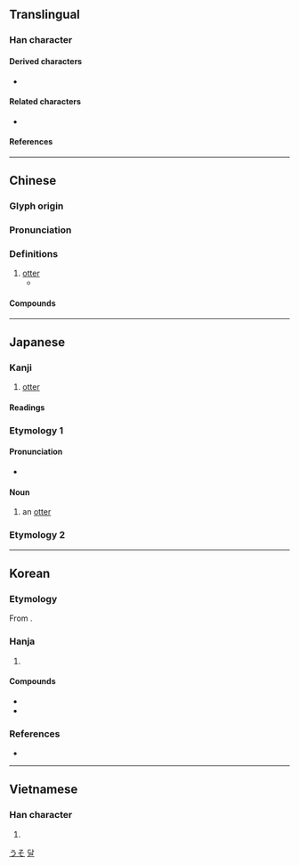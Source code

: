 {{also|獭}}
{{character info}}
{{character info|0x2F928}}
==Translingual==

===Han character===
{{Han char|rn=94|rad=犬|as=16|sn=19|four=47286|canj=KHDLC|ids=⿰犭賴}}

====Derived characters====
* {{l|mul|𤅂}}

====Related characters====
* {{l|mul|獭}} {{q|[[Simplified Chinese]]}}

====References====
{{Han ref|kx=0721.080|dkj=20782|dj=1133.050|hdz=21377.040|uh=737A}}
{{Han ref|uh=2F928}}

----

==Chinese==
{{zh-forms|s=獭|alt=㺚}}

===Glyph origin===
{{Han etym}}

===Pronunciation===
{{zh-pron
|m=獺
|c=caat3,taat3
|mn=thoah
|mn-t=tuah4
|mc=y
|oc=y
|cat=
}}

===Definitions===
{{zh-hanzi}}

# [[otter]]
#* {{zh-x|獺 入 于 淵|'''Otters''' dive into the deep|CL|ref=Taixuanjing}}

====Compounds====
{{zh-der|旱獺|水獺|海獺|猵獺|獺祭|獺祭魚}}

----

==Japanese==

===Kanji===
{{ja-kanji|grade=|rs=犬16}}

# [[otter]]

====Readings====
{{ja-readings
|goon=たち
|kanon=たつ
|kanyoon=だつ
|kun=うそ-, おそ-<をそ-, かわうそ-<かはうそ-, かわおそ-<かはをそ-
}}

===Etymology 1===
{{ja-kanjitab|おそ|yomi=k}}
{{ja-kanjitab|うそ|yomi=k}}
{{rfe|ja}}

====Pronunciation====
{{ja-pron|acc=a|y=k|うそ}}
* {{homophone|ja|嘘|鷽|sort=うそ}}

====Noun====
{{ja-noun|うそ}} {{ja-altread|hira=おそ|hhira=をそ}}

# an [[otter]]

===Etymology 2===
{{ja-kanjitab|かわおそ|yomi=k}}
{{ja-kanjitab|かわうそ|yomi=k}}
{{ja-see|川獺}}

[[Category:ja:Mustelids|うそ]]

----

==Korean==

===Etymology===
From {{der|ko|ltc|-}} {{ltc-l|獺|id=1}}. 

{{hanja-dongguk|타ᇙ〮|thalq}}

{{hanja-hunmong|달〮|tal|獸畜#상18B}}

===Hanja===
{{ko-hanja-search}}
{{ko-hanja|수달|달}}

# {{hanja form of|달|[[otter]]}}

====Compounds====
{{top2}}
* {{ko-l|수달|[[otter]]|水獺}}
* {{ko-l|산달|[[raccoon dog]]|山獺}}
{{bottom}}

===References===
* {{R:hanjadoc|7258}}

[[Category:Hanja readings|달]]

----

==Vietnamese==

===Han character===
{{vi-readings|reading=thát, rái|rs=犬16}}

# {{rfdef|vi|sort=犬16}}
